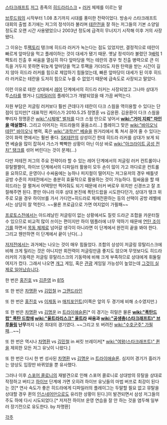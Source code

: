 [[스타크래프트]] [[저그]] 종족의 [[히드라리스크]] + [[가시지옥|러커]] 체제를 이르는 말

[[브루드워]]의 시작부터 1.08 초기까지 시대를 풍미한 전략이었다. 방송사 스타크래프트 대회의 출범 초기에는 저그의 정석이라 불리며 [[테저전|테란전]]을 잘 하는 저그들의 기본 소양일 정도로 오랜 시간 사용됐었으나 2003년 정도에 급격히 무너지기 시작해 이후 거의 사장됐다. 

그 이유는 투[[팩토리]] 탱크에 히드라 러커가 녹는다는 점도 있었지만, 결정적으로 테란이 빠르게 앞마당을 먹고 플레이하는 것이 대세가 됐기 때문. 옛날 정석이라 불렸던 3[[병영|배럭]] 1팩토리 진출 후 싸움을 열심히 하다 앞마당을 먹는 테란의 경우 첫 진출 병력으로 큰 이득을 거두지 못하면 뒤늦게 앞마당을 먹고 투팩을 가더라도 자원 탄력을 받는 시간이 길지 않아 히드라 러커를 힘으로 제압하기 힘들었는데, 빠른 앞마당이 대세가 된 이후 히드라 러커로는 테란을 도저히 힘으로 누를 수 없었기 때문에 급속도로 사장되고 말았다. 

이런 이유로 테란 상대에서 [[번식지|레어]] 단계에서의 히드라 러커는 사장되었고 그나마 상대가 투[[우주공항|스타]]를 했거나 [[파멸충|디파일러]]의 플레이그가 개발되었을 때 가끔 써먹는다.

자원 부담은 저글링 러커보다 훨씬 큰데다가 테란이 다크 스웜을 역이용할 수 있다는 단점이 있지만[* 대표적인 케이스가 2010.5.25 정명훈 vs 김윤환. 김윤환이 다크 스웜을 뿌리자 정명훈은 [[wiki:"시체매" 벌처]]를 다크 스웜 안으로 넣어서 '''[[wiki:"거미 지뢰" 마인]]을 매설했다.''' 그리고 이어지는 히드라들의 울음소리...] 플레이그 맞은 [[wiki:"바이오닉 테란" 바이오닉]] 병력, 혹은 [[wiki:"과학선" 베슬]]을 원거리에서 톡 쳐서 끊어 줄 수 있다는 것이 화력 면에서는 훨씬 좋다. [[SK테란]]의 상성이긴 한데 히드라 러커를 상대가 보게 되면 베슬을 많이 잡혀서 가스가 빡빡한 상황이 아닌 이상 바로 [[wiki:"아크라이트 공성 전차" 탱크]]를 섞어 버린다는 것이 문제(...)

다만 저테전 저그의 주요 전략이라 할 수 있는 레어 단계에서의 저글링 러커 컨트롤이나 뮤탈짤짤이, 하이브 단계에서의 디파일러 활용이 모두 손이 많이 가고 까다로운 컨트롤을 요하므로, 운영이나 수싸움에는 능하나 피지컬이 떨어지는 저그유저의 경우 배틀넷 공방 수준의 저테전에서는 충분히 효율적으로 활용하는 것이 가능하다. 힘싸움을 할 때 히드라는 잘 펼쳐서 어택땅만 찍어줘도 되기 때문에 러커 버로우 위치만 신경쓰고 잘 조절해주면 된다. 뿐만 아니라 이후 상대 본진에 폭탄드랍을 시도한다던가, 상대가 탱크 위주로 모을 경우 하이브를 가서 가디언+히드라로 체제전환하는 등의 선택이 공방 레벨에서는 상당히 잘 먹힌다. ~~물론 프로급으로 가면 여지없이 가필패~~

[[프저전|프로토스전]]에서는 아드레날린 저글링이 없는 상황에서도 질럿 드라군 조합을 카운터칠 수 있으므로 비교적 많이 쓰이는 편이지만 하이 템플러에 너무 약하기 때문에 [[연탄 조이기]]를 하면서 [[목동저그|목동 체제]]로 넘어갈 생각이 아니라면 이 단계에서 완전히 끝을 봐야 한다. 그리고 웬만하면 이 단계에서 끝이 난다(...)


[[저저전]]에서는 과거에는 나오는 것이 매우 힘들었다. 조합의 상성이 저글링 뮤탈리스크에 비해 크게 밀리는 것은 아니지만 회전력이 저글링만큼 좋지도 않으며 무엇보다도 히드라러커의 기동력은 저글링 뮤탈리스크의 기동력에 비해 크게 부족하므로 상대에게 휘둘릴 여지가 컸다. 그래서 나오면 [[개그]] 게임, 혹은 [[관광]] 게임일 가능성이 높았는데 [[그것이 실제로 일어났습니다]].

한 번은 [[홍진호]] vs [[김준영]] in [[815]]

또 한 번은 [[차명환]] vs [[김민철]] in [[그랜드라인]]

또 한 번은 [[홍진호]] vs [[이제동]] in [[매치포인트]](이쪽은 앞의 두 경기에 비해 소수였지만.)

또 한 번은 [[차명환]] vs [[김명운]] in [[트라이애슬론]][* 이 경기는 히럴은 물론 '''[[wiki:"폭탄드랍" 폭탄 드랍]]에 [[wiki:"울트라리스크" 울트라]] 싸움과 [[wiki:"공생충(스타크래프트)" 브루들링]] 난무'''까지 나온 희대의 경기였다. ~~그리고 또 버려진 [[wiki:"수호군주" 가필패]]...~~]

또 한 번은 역시나 [[차명환]] vs [[김민철]] in 써킷 브레이커[* [[wiki:"여왕(스타크래프트)" 퀸]]을 제외한 모든 저그 유닛이 나왔다.]

또 한 번은 다시 한 번 성사된 [[차명환]] vs [[김명운]] in [[트라이애슬론]]. 심지어 경기가 흘러가는 양상도 입장만 바뀌었을 뿐 유사했다.

그러나 이후 [[스포어 콜로니]]의 재발견으로 인해 스포어 콜로니로 상대방의 뮤탈을 상대로 작정하고 버티고 [[하이브]] 단계에 가면 오히려 하이브 유닛들의 마법 버프로 최강이 된다는 것[* 연사 속도가 좋은 히드라에게 디파일러의 플레이그는 두말할 필요 없고 뮤탈을 상대할 경우 퀸의 [[인스네어]]만으로도 유리한 상황이 된다.]이 발견되면서 삼성 저그들의 주도 하에 다시 시도되었다.[* 저저전 하이브 운영 연습을 잘 안 하는 것을 염두해 일부러 장기전으로 유도한다. by 차명환]


[[각주]]
